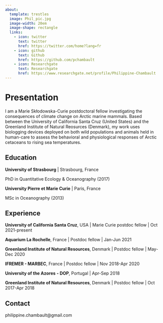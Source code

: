 ```yaml
---
about:
  template: trestles
  image: Phil_pic.jpg
  image-width: 20em
  image-shape: rectangle
  links:
    - icon: twitter
      text: twitter
      href: https://twitter.com/home?lang=fr
    - icon: github
      text: Github
      href: https://github.com/pchambault
    - icon: Researchgate
      text: Researchgate
      href: https://www.researchgate.net/profile/Philippine-Chambault
---
```


# Presentation

::: {#center}
I am a Marie Skłodowska-Curie postdoctoral fellow investigating the consequences of climate change on Arctic marine mammals. Based between the University of California Santa Cruz (United States) and the Greenland Institute of Natural Reosurces (Denmark), my work uses biologging devices deployed on both wild populations and animals held in human-care to assess the behavioral and physiological responses of Arctic cetaceans to rising sea temperatures.
:::

## Education

**University of Strasbourg** \| Strasbourg, France

PhD in Quantitative Ecology & Oceanography (2017)

**University Pierre et Marie Curie** \| Paris, France

MSc in Oceanography (2013)

## Experience

**University of California Santa Cruz**, USA \| Marie Curie postdoc fellow \| Oct 2021-present

**Aquarium La Rochelle**, France \| Postdoc fellow \| Jan-Jun 2021

**Greenland Institute of Natural Resources**, Denmark \| Postdoc fellow \| May-Dec 2020

**IFREMER - MARBEC**, France \| Postdoc fellow \| Nov 2018-Apr 2020

**University of the Azores** **- DOP**, Portugal \| Apr-Sep 2018

**Greenland Institute of Natural Resources**, Denmark \| Postdoc fellow \| Oct 2017-Apr 2018

## Contact

<div>

philippine.chambault\@gmail.com

</div>
